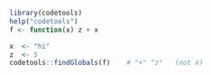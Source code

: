 
```r
library(codetools)
help("codetools")
f <- function(x) z + x

x  <- "hi"
z  <- 5
codetools::findGlobals(f)    # "+" "z"   (not x)

```

